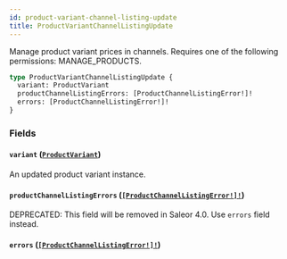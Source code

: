 ```yaml
---
id: product-variant-channel-listing-update
title: ProductVariantChannelListingUpdate
---
```


Manage product variant prices in channels. Requires one of the following permissions: MANAGE_PRODUCTS.

```graphql
type ProductVariantChannelListingUpdate {
  variant: ProductVariant
  productChannelListingErrors: [ProductChannelListingError!]!
  errors: [ProductChannelListingError!]!
}
```

### Fields

#### `variant` ([`ProductVariant`](../../../developer/api-reference/objects/product-variant))

An updated product variant instance.

#### `productChannelListingErrors` ([`[ProductChannelListingError!]!`](../../../developer/api-reference/objects/product-channel-listing-error))

<span class="badge badge--warning">DEPRECATED: This field will be removed in Saleor 4.0. Use `errors` field instead.</span>

#### `errors` ([`[ProductChannelListingError!]!`](../../../developer/api-reference/objects/product-channel-listing-error))
